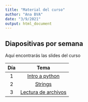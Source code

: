 ```yaml
---
title: "Material del curso"
author: "Ana BVA"
date: "3/9/2021"
output: html_document
---
```


## Diapositivas por semana

Aquí encontrarás las slides del curso

| Día | Tema   |
|:---:|:------:|
| 1   | [Intro a python](slides/1-IntroPython.html)
| 2   | [Strings](slides/2-Strings.html) 
| 3   | [Lectura de archivos](slides/3-LecturaArchivos.html) 

